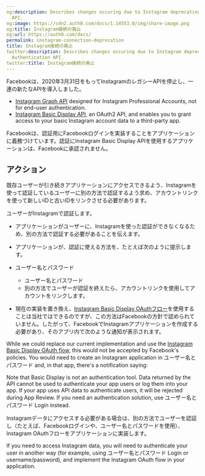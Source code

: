 ```yaml
---
og:description: Describes changes occuring due to Instagram deprecating their Authentication
  API.
og:image: https://cdn2.auth0.com/docs/1.14553.0/img/share-image.png
og:title: Instagram接続の廃止
og:url: https://auth0.com/docs/
permalink: instagram-connection-deprecation
title: Instagram接続の廃止
twitter:description: Describes changes occuring due to Instagram deprecating their
  Authentication API.
twitter:title: Instagram接続の廃止
---
```


Facebookは、2020年3月31日をもってInstagramのレガシーAPIを停止し、一連の新たなAPIを導入しました。

* [Instagram Graph API](https://developers.facebook.com/docs/instagram-api) designed for Instagram Professional Accounts, not for end-user authentication.
* [Instagram Basic Display API](https://developers.facebook.com/docs/instagram-basic-display-api), an OAuth2 API, and enables you to grant access to your basic Instagram account data to a third-party app.

Facebookは、認証用にFacebookログインを実装することをアプリケーションに義務づけています。認証にInstagram Basic Display APIを使用するアプリケーションは、Facebookに承認されません。

## アクション

既存ユーザーが引き続きアプリケーションにアクセスできるよう、Instagramを使って認証しているユーザーに別の方法で認証するよう求め、アカウントリンクを使って新しいIDと古いIDをリンクさせる必要があります。

ユーザーがInstagramで認証します。

* アプリケーションがユーザーに、Instagramを使った認証ができなくなるため、別の方法で認証する必要があることを伝えます。
* アプリケーションが、認証に使える方法を、たとえば次のように提示します。
* ユーザー名とパスワード

  + ユーザー名とパスワード
  + 別の方法でユーザーが認証を終えたら、アカウントリンクを使用してアカウントをリンクします。
* 現在の実装を置き換え、[Instagram Basic Display OAuthフロー]()を使用することは当社ではできるのですが、この方法はFacebookの方針で認められていません。したがって、FacebookでInstagramアプリケーションを作成する必要があり、そのアプリ内で次のような通知が表示されます。

While we could replace our current implementation and use the [Instagram Basic Display OAuth flow](https://developers.facebook.com/docs/instagram-basic-display-api/guides/getting-access-tokens-and-permissions), this would not be accepted by Facebook's policies. You would need to create an Instagram application in ユーザー名とパスワード and, in that app, there's a notification saying:

<Callout icon="file-lines" color="#0EA5E9" iconType="regular">

Note that Basic Display is not an authentication tool. Data returned by the API cannot be used to authenticate your app users or log them into your app. If your app uses API data to authenticate users, it will be rejected during App Review. If you need an authentication solution, use ユーザー名とパスワード Login instead.

</Callout>

Instagramデータにアクセスする必要がある場合は、別の方法でユーザーを認証し（たとえば、Facebookログインや、ユーザー名とパスワードを使用）、Instagram OAuthフローをアプリケーションに実装します。

If you need to access Instagram data, you will need to authenticate your user in another way (for example, using ユーザー名とパスワード Login or username/password), and implement the Instagram <Tooltip tip="OAuth 2.0: Authorization framework that defines authorization protocols and workflows." cta="View Glossary" href="/docs/glossary?term=OAuth">OAuth</Tooltip> flow in your application.